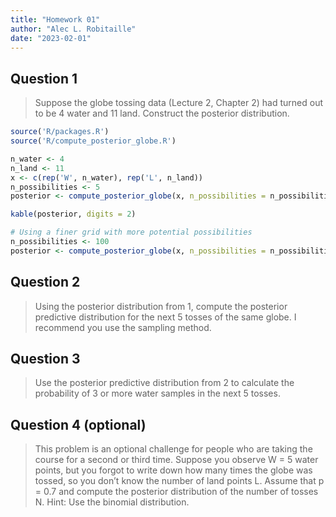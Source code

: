 ```yaml
---
title: "Homework 01"
author: "Alec L. Robitaille"
date: "2023-02-01"
---
```



## Question 1
> Suppose the globe tossing data (Lecture 2, Chapter 2) had turned out to be 4
water and 11 land. Construct the posterior distribution.


```r
source('R/packages.R')
source('R/compute_posterior_globe.R')
```


```r
n_water <- 4
n_land <- 11
x <- c(rep('W', n_water), rep('L', n_land))
n_possibilities <- 5
posterior <- compute_posterior_globe(x, n_possibilities = n_possibilities)

kable(posterior, digits = 2)

# Using a finer grid with more potential possibilities
n_possibilities <- 100
posterior <- compute_posterior_globe(x, n_possibilities = n_possibilities)
```



## Question 2
> Using the posterior distribution from 1, compute the posterior predictive
distribution for the next 5 tosses of the same globe. I recommend you use the
sampling method.


## Question 3
> Use the posterior predictive distribution from 2 to calculate the probability
of 3 or more water samples in the next 5 tosses.



## Question 4 (optional)
> This problem is an optional challenge for people who are taking the course for
a second or third time. Suppose you observe W = 5 water points, but you forgot
to write down how many times the globe was tossed, so you don’t know the number
of land points L. Assume that p = 0.7 and compute the posterior distribution of
the number of tosses N. Hint: Use the binomial distribution.
